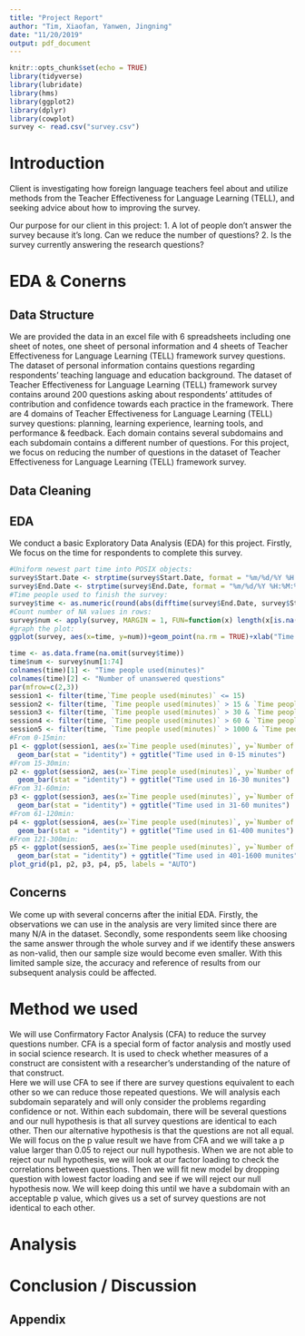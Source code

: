 ```yaml
---
title: "Project Report"
author: "Tim, Xiaofan, Yanwen, Jingning"
date: "11/20/2019"
output: pdf_document
---
```


```r
knitr::opts_chunk$set(echo = TRUE)
library(tidyverse)
library(lubridate)
library(hms)
library(ggplot2)
library(dplyr)
library(cowplot)
survey <- read.csv("survey.csv")
```

# Introduction
Client is investigating how foreign language teachers feel about and utilize methods from the Teacher Effectiveness for Language Learning (TELL), and seeking advice about how to improving the survey.

Our purpose for our client in this project: 
1.  A lot of people don’t answer the survey because it’s long. Can we reduce the number of questions?
2.  Is the survey currently answering the research questions?

# EDA & Conerns
## Data Structure

We are provided the data in an excel file with 6 spreadsheets including one sheet of notes, one sheet of personal information and 4 sheets of Teacher Effectiveness for Language Learning (TELL) framework survey questions. The dataset of personal information contains questions regarding respondents' teaching language and education background. The dataset of Teacher Effectiveness for Language Learning (TELL) framework survey contains around 200 questions asking about respondents' attitudes of contribution and confidence towards each practice in the framework. There are 4 domains of Teacher Effectiveness for Language Learning (TELL) survey questions: planning, learning experience, learning tools, and performance & feedback. Each domain contains several subdomains and each subdomain contains a different number of questions. For this project, we focus on reducing the number of questions in the dataset of Teacher Effectiveness for Language Learning (TELL) framework survey.

## Data Cleaning

## EDA
We conduct a basic Exploratory Data Analysis (EDA) for this project. 
Firstly, We focus on the time for respondents to complete this survey.

```r
#Uniform newest part time into POSIX objects:
survey$Start.Date <- strptime(survey$Start.Date, format = "%m/%d/%Y %H:%M:%S")
survey$End.Date <- strptime(survey$End.Date, format = "%m/%d/%Y %H:%M:%S")
#Time people used to finish the survey:
survey$time <- as.numeric(round(abs(difftime(survey$End.Date, survey$Start.Date, units = "mins")),2))
#Count number of NA values in rows:
survey$num <- apply(survey, MARGIN = 1, FUN=function(x) length(x[is.na(x)]))
#graph the plot:
ggplot(survey, aes(x=time, y=num))+geom_point(na.rm = TRUE)+xlab("Time people used in survey(min)")+ ylab("Number of questions they didn't answer")

time <- as.data.frame(na.omit(survey$time))
time$num <- survey$num[1:74]
colnames(time)[1] <- "Time people used(minutes)"
colnames(time)[2] <- "Number of unanswered questions"
par(mfrow=c(2,3))
session1 <- filter(time,`Time people used(minutes)` <= 15)
session2 <- filter(time, `Time people used(minutes)` > 15 & `Time people used(minutes)` <= 30)
session3 <- filter(time, `Time people used(minutes)` > 30 & `Time people used(minutes)` <= 60)
session4 <- filter(time, `Time people used(minutes)` > 60 & `Time people used(minutes)` <= 1000)
session5 <- filter(time, `Time people used(minutes)` > 1000 & `Time people used(minutes)` <= 1600)
#From 0-15min:
p1 <- ggplot(session1, aes(x=`Time people used(minutes)`, y=`Number of unanswered questions`)) + 
  geom_bar(stat = "identity") + ggtitle("Time used in 0-15 minutes") 
#From 15-30min:
p2 <- ggplot(session2, aes(x=`Time people used(minutes)`, y=`Number of unanswered questions`)) + 
  geom_bar(stat = "identity") + ggtitle("Time used in 16-30 munites")
#From 31-60min:
p3 <- ggplot(session3, aes(x=`Time people used(minutes)`, y=`Number of unanswered questions`)) + 
  geom_bar(stat = "identity") + ggtitle("Time used in 31-60 munites")
#From 61-120min:
p4 <- ggplot(session4, aes(x=`Time people used(minutes)`, y=`Number of unanswered questions`)) + 
  geom_bar(stat = "identity") + ggtitle("Time used in 61-400 munites")
#From 121-300min:
p5 <- ggplot(session5, aes(x=`Time people used(minutes)`, y=`Number of unanswered questions`)) + 
  geom_bar(stat = "identity") + ggtitle("Time used in 401-1600 munites")
plot_grid(p1, p2, p3, p4, p5, labels = "AUTO")
```

## Concerns

We come up with several concerns after the initial EDA. Firstly, the observations we can use in the analysis are very limited since there are many N/A in the dataset. Secondly, some respondents seem like choosing the same answer through the whole survey and if we identify these answers as non-valid, then our sample size would become even smaller. With this limited sample size, the accuracy and reference of results from our subsequent analysis could be affected.

# Method we used 

We will use Confirmatory Factor Analysis (CFA) to reduce the survey questions number.  CFA is a special form of factor analysis and mostly used in social science research. It is used to check whether measures of a construct are consistent with a researcher's understanding of the nature of that construct.  
Here we will use CFA to see if there are survey questions equivalent to each other so we can reduce those repeated questions. We will analysis each subdomain separately and will only consider the problems regarding confidence or not. Within each subdomain, there will be several questions and our null hypothesis is that all survey questions are identical to each other. Then our alternative hypothesis is that the questions are not all equal.  
We will focus on the p value result we have from CFA and we will take a p value larger than 0.05 to reject our null hypothesis. When we are not able to reject our null hypothesis, we will look at our factor loading to check the correlations between questions. Then we will fit new model by dropping question with lowest factor loading and see if we will reject our null hypothesis now. We will keep doing this until we have a subdomain with an acceptable p value, which gives us a set of survey questions are not identical to each other.


# Analysis


# Conclusion / Discussion


## Appendix
